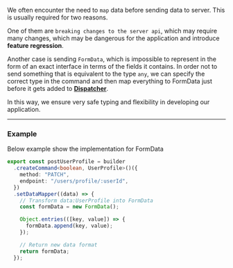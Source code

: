 We often encounter the need to `map` data before sending data to server. This is usually required for two reasons.

One of them are `breaking changes to the server api`, which may require many changes, which may be dangerous for the
application and introduce **feature regression**.

Another case is sending `FormData`, which is impossible to represent in the form of an exact interface in terms of the
fields it contains. In order not to send something that is equivalent to the type `any`, we can specify the correct type
in the command and then map everything to FormData just before it gets added to
**[Dispatcher](/docs/Architecture/Dispatcher)**.

In this way, we ensure very safe typing and flexibility in developing our application.

---

### Example

Below example show the implementation for FormData

```ts
export const postUserProfile = builder
  .createCommand<boolean, UserProfile>()({
    method: "PATCH",
    endpoint: "/users/profile/:userId",
  })
  .setDataMapper((data) => {
    // Transform data:UserProfile into FormData
    const formData = new FormData();

    Object.entries(([key, value]) => {
      formData.append(key, value);
    });

    // Return new data format
    return formData;
  });
```
